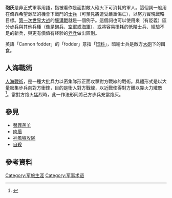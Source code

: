 '''砲灰'''是非正式軍事用語，指被看作是面對敵人砲火下可消耗的軍人。這個詞一般用在倚靠希望渺茫的機會下戰鬥的[[士兵|士兵]]（可預見將遭受嚴重傷亡），以努力實現戰略目標。[[第一次世界大战|第一次世界大战]]的[[壕溝戰|壕溝戰]]就是一個例子。這個詞也可以使用來（有貶義）區分[[步兵|步兵]]與其他兵種（像是[[砲兵|砲兵]]、[[空軍|空軍]]或[[海軍|海軍]]），或將容易損耗的低階士兵、經驗不足的新兵，與更有價值有经验的[[老兵|老兵]]做出區別。

英語「Cannon fodder」的「fodder」意指「[[饲料|饲料]]」，暗喻士兵是敵方[[大砲|大砲]]下的餌食。

==人海戰術==
{{main|人海战术}}
[[人海戰術|人海戰術]]，是一種大批兵力以密集隊形正面攻擊對方戰線的戰術。具體形式是以大量密集步兵向對方衝鋒，目的是衝入對方戰線，以近戰使得對方難以靠火力殲敵<ref>{{cite book|author=田震亞|title=《中國近代軍事思想》|year=1992|publisher=臺灣商務印書館|location=台北|pages = 303}}</ref>。當對方炮火猛烈時，此一作法形同將己方步兵充當炮灰。

==參見==
* [[替罪羔羊|替罪羔羊]]
* [[肉盾|肉盾]]
* [[神風特攻隊|神風特攻隊]]
* [[自殺|自殺]]

==參考資料==
{{Reflist}}

[[Category:军旅生涯|Category:军旅生涯]]
[[Category:军事术语|Category:军事术语]]
